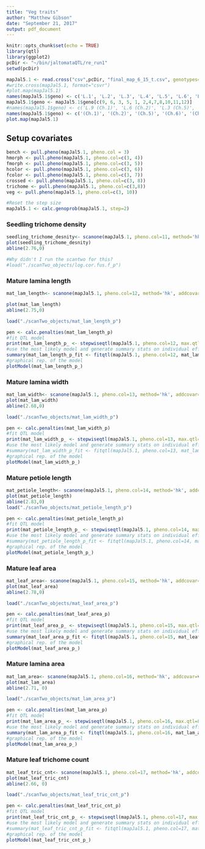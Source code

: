 ```yaml
---
title: "Veg traits"
author: "Matthew Gibson"
date: "September 21, 2017"
output: pdf_document
---
```


```r
knitr::opts_chunk$set(echo = TRUE)
library(qtl)
library(ggplot2)
pcDir <- "~/bin/jaltomataQTL/re_run1"
setwd(pcDir)
```


```r
mapJal5.1 <- read.cross("csv",pcDir, "final_map_6_15_t.csv", genotypes=c("A", "H"), alleles=c("A", "B"), na.strings=c("-", "NA"), estimate.map=F,crosstype = "bc")
#write.cross(mapJal5.1, format="csvr")
#plot.map(mapJal5.1)
names(mapJal5.1$geno) <- c('L.1', 'L.2', 'L.3', 'L.4', 'L.5', 'L.6', 'L.7', 'L.8', 'L.9', 'L.10', 'L.11', 'L.12')
mapJal5.1$geno <- mapJal5.1$geno[c(9, 6, 3, 5, 1, 2,4,7,8,10,11,12)]
#names(mapJal5.1$geno) <- c('L.9 (Ch.1)', 'L.6 (Ch.2)', 'L.3 (Ch.5)', 'L.5 (Ch.6)', 'L.1 (Ch.12)', 'L.2', 'L.4', 'L.7', 'L.8', 'L.10', 'L.11', 'L.12')
names(mapJal5.1$geno) <- c('(Ch.1)', '(Ch.2)', '(Ch.5)', '(Ch.6)', '(Ch.12)', 'L.2', 'L.4', 'L.7', 'L.8', 'L.10', 'L.11', 'L.12')
plot.map(mapJal5.1)
```


## Setup covariates
```r
bench <- pull.pheno(mapJal5.1, pheno.col = 3)
hmorph <- pull.pheno(mapJal5.1, pheno.col=c(3, 4))
fmorph <- pull.pheno(mapJal5.1, pheno.col=c(3, 5))
hcolor <- pull.pheno(mapJal5.1, pheno.col=c(3, 6))
fcolor <- pull.pheno(mapJal5.1, pheno.col=c(3, 7))
crossed <- pull.pheno(mapJal5.1, pheno.col=c(3, 8))
trichome <- pull.pheno(mapJal5.1, pheno.col=c(3,8))
veg <- pull.pheno(mapJal5.1, pheno.col=c(3, 10))
```

```r
#Reset the step size
mapJal5.1 <- calc.genoprob(mapJal5.1, step=2)
```

### Seedling trichome density
```r
seedling_trichome_desnity<- scanone(mapJal5.1, pheno.col=11, method='hk', model="binary",addcovar=trichome)
plot(seedling_trichome_desnity)
abline(2.76,0)

#Why didn't I run the scantwo for this?
#load("./scanTwo_objects/log.cor.fus.f_p")
```


### Mature lamina length
```r
mat_lam_length<- scanone(mapJal5.1, pheno.col=12, method='hk', addcovar=veg)

plot(mat_lam_length)
abline(2.75,0)

load("./scanTwo_objects/mat_lam_length_p")

pen <- calc.penalties(mat_lam_length_p)
#fit QTL model
print(mat_lam_length_p_ <- stepwiseqtl(mapJal5.1, pheno.col=12, max.qtl=8, penalties=pen, method="hk", verbose=F, keeptrace = T,additive.only = F,covar=fmorph))
#use the most likely model and generate summary stats on individual effects and heritability
summary(mat_lam_length_p_fit <- fitqtl(mapJal5.1, pheno.col=12, mat_lam_length_p_, covar=fmorph, method="hk", get.ests = T))
#graphical rep. of the model
plotModel(mat_lam_length_p_)

```

### Mature lamina width
```r
mat_lam_width<- scanone(mapJal5.1, pheno.col=13, method='hk', addcovar=veg)
plot(mat_lam_width)
abline(2.68,0)

load("./scanTwo_objects/mat_lam_width_p")

pen <- calc.penalties(mat_lam_width_p)
#fit QTL model
print(mat_lam_width_p_ <- stepwiseqtl(mapJal5.1, pheno.col=13, max.qtl=8, penalties=pen, method="hk", verbose=F, keeptrace = T,additive.only = F,covar=fmorph))
#use the most likely model and generate summary stats on individual effects and heritability
#summary(mat_lam_width_p_fit <- fitqtl(mapJal5.1, pheno.col=13, mat_lam_width_p_, covar=fmorph, method="hk", get.ests = T))
#graphical rep. of the model
plotModel(mat_lam_width_p_)

```

### Mature petiole length
```r
mat_petiole_length<- scanone(mapJal5.1, pheno.col=14, method='hk', addcovar=veg)
plot(mat_petiole_length)
abline(2.83,0)
load("./scanTwo_objects/mat_petiole_length_p")

pen <- calc.penalties(mat_petiole_length_p)
#fit QTL model
print(mat_petiole_length_p_ <- stepwiseqtl(mapJal5.1, pheno.col=14, max.qtl=8, penalties=pen, method="hk", verbose=F, keeptrace = T,additive.only = F,covar=fmorph))
#use the most likely model and generate summary stats on individual effects and heritability
#summary(mat_petiole_length_p_fit <- fitqtl(mapJal5.1, pheno.col=14, mat_petiole_length_p_, covar=fmorph, method="hk", get.ests = T))
#graphical rep. of the model
plotModel(mat_petiole_length_p_)

```

### Mature leaf area
```r
mat_leaf_area<- scanone(mapJal5.1, pheno.col=15, method='hk', addcovar=veg)
plot(mat_leaf_area)
abline(2.78,0)

load("./scanTwo_objects/mat_leaf_area_p")

pen <- calc.penalties(mat_leaf_area_p)
#fit QTL model
print(mat_leaf_area_p_ <- stepwiseqtl(mapJal5.1, pheno.col=15, max.qtl=8, penalties=pen, method="hk", verbose=F, keeptrace = T,additive.only = F,covar=fmorph))
#use the most likely model and generate summary stats on individual effects and heritability
summary(mat_leaf_area_p_fit <- fitqtl(mapJal5.1, pheno.col=15, mat_leaf_area_p_, covar=fmorph, method="hk", get.ests = T))
#graphical rep. of the model
plotModel(mat_leaf_area_p_)

```

### Mature lamina area
```r
mat_lam_area<- scanone(mapJal5.1, pheno.col=16, method='hk', addcovar=veg)
plot(mat_lam_area)
abline(2.71, 0)

load("./scanTwo_objects/mat_lam_area_p")

pen <- calc.penalties(mat_lam_area_p)
#fit QTL model
print(mat_lam_area_p_ <- stepwiseqtl(mapJal5.1, pheno.col=16, max.qtl=8, penalties=pen, method="hk", verbose=F, keeptrace = T,additive.only = F,covar=fmorph))
#use the most likely model and generate summary stats on individual effects and heritability
summary(mat_lam_area_p_fit <- fitqtl(mapJal5.1, pheno.col=16, mat_lam_area_p_, covar=fmorph, method="hk", get.ests = T))
#graphical rep. of the model
plotModel(mat_lam_area_p_)
```

### Mature leaf trichome count
```r
mat_leaf_tric_cnt<- scanone(mapJal5.1, pheno.col=17, method='hk', addcovar=trichome)
plot(mat_leaf_tric_cnt)
abline(2.66, 0)

load("./scanTwo_objects/mat_leaf_tric_cnt_p")

pen <- calc.penalties(mat_leaf_tric_cnt_p)
#fit QTL model
print(mat_leaf_tric_cnt_p_ <- stepwiseqtl(mapJal5.1, pheno.col=17, max.qtl=8, penalties=pen, method="hk", verbose=F, keeptrace = T,additive.only = F,covar=fmorph))
#use the most likely model and generate summary stats on individual effects and heritability
#summary(mat_leaf_tric_cnt_p_fit <- fitqtl(mapJal5.1, pheno.col=17, mat_leaf_tric_cnt_p_, covar=fmorph, method="hk", get.ests = T))
#graphical rep. of the model
plotModel(mat_leaf_tric_cnt_p_)
```



